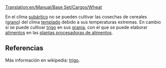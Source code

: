 [[Translation:en/Manual/Base Set/Cargos/Wheat]]

{{es/Manual/Base Set/Cargos/Carga| carga  = 
| imagen = en/Manual/Base Set/Cargos/Grain.png
| producida =[[es/Manual/Base Set/Industries/Granja|Granja]]
| aceptada  =[[es/Manual/Base Set/Industries/Planta procesadora de alimentos|Planta procesadora de alimentos]]
}}
En el clima [[es/Manual/Clima|subártico]] no se pueden cultivar las cosechas de cereales ([[es/Manual/Base Set/Cargos/Grano|grano]]) del clima [[es/Manual/Clima|templado]] debido a sus temperaturas extremas. En cambio sí se puede cultivar [[es/Manual/Base Set/Cargos/Trigo|trigo]] en sus [[es/Manual/Base Set/Industries/Granja|granja]], con el que se puede elaborar [[es/Manual/Base Set/Cargos/Alimentos|alimentos]] en las [[es/Manual/Base Set/Industries/Planta procesadora de alimentos|plantas procesadoras de alimentos]].


==Referencias==
Más información en wikipedia: [https://www.wikipedia.org/wiki/es:trigo trigo].